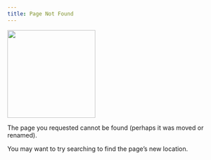 ```yaml
---
title: Page Not Found
---
```


![](images/404.png){width=200}

The page you requested cannot be found (perhaps it was moved or renamed).

You may want to try searching to find the page's new location.
